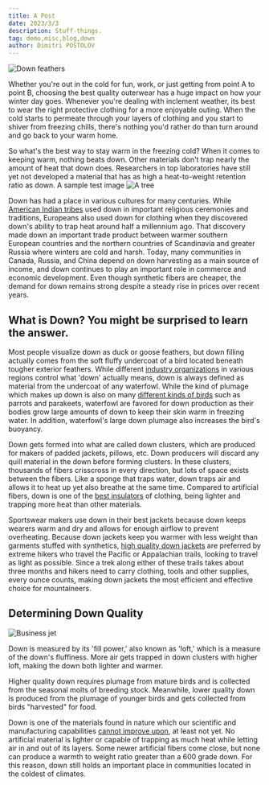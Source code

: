 ```yaml
---
title: A Post
date: 2023/3/3
description: Stuff-things.
tag: demo,misc,blog,down
author: Dimitri POSTOLOV
---
```

![Down feathers](https://applegate-paul.mo.cloudinary.net/zoom/down-feathers.jpg-2.jpeg)

Whether you're out in the cold for fun, work, or just getting from point A to point B, choosing the best quality outerwear has a huge impact on how your winter day goes. Whenever you're dealing with inclement weather, its best to wear the right protective clothing for a more enjoyable outing. When the cold starts to permeate through your layers of clothing and you start to shiver from freezing chills, there's nothing you'd rather do than turn around and go back to your warm home.

So what's the best way to stay warm in the freezing cold? When it comes to keeping warm, nothing beats down. Other materials don't trap nearly the amount of heat that down does. Researchers in top laboratories have still yet not developed a material that has as high a heat-to-weight retention ratio as down.
A sample test image ![A tree](https://applegate-paul.mo.cloudinary.net/zoom/another-tree.jpg)

Down has had a place in various cultures for many centuries. While [American Indian tribes](https://en.wikipedia.org/wiki/Down_feather) used down in important religious ceremonies and traditions, Europeans also used down for clothing when they discovered down's ability to trap heat around half a millennium ago. That discovery made down an important trade product between warmer southern European countries and the northern countries of Scandinavia and greater Russia where winters are cold and harsh. Today, many communities in Canada, Russia, and China depend on down harvesting as a main source of income, and down continues to play an important role in commerce and economic development. Even though synthetic fibers are cheaper, the demand for down remains strong despite a steady rise in prices over recent years.

## What is Down? You might be surprised to learn the answer.

Most people visualize down as duck or goose feathers, but down filling actually comes from the soft fluffy undercoat of a bird located beneath tougher exterior feathers. While different [industry organizations](http://www.idfl.com/info/articles/) in various regions control what 'down' actually means, down is always defined as material from the undercoat of any waterfowl. While the kind of plumage which makes up down is also on many [different kinds of birds](https://books.google.com/books?id=4d4DAAAAMBAJ&pg=PA68&hl=en#v=onepage&q&f=false) such as parrots and parakeets, waterfowl are favored for down production as their bodies grow large amounts of down to keep their skin warm in freezing water. In addition, waterfowl's large down plumage also increases the bird's buoyancy.

Down gets formed into what are called down clusters, which are produced for makers of padded jackets, pillows, etc. Down producers will discard any quill material in the down before forming clusters. In these clusters, thousands of fibers crisscross in every direction, but lots of space exists between the fibers. Like a sponge that traps water, down traps air and allows it to heat up yet also breathe at the same time. Compared to artificial fibers, down is one of the [best insulators](http://wonderopolis.org/wonder/how-can-down-warm-you-up/) of clothing, being lighter and trapping more heat than other materials.

Sportswear makers use down in their best jackets because down keeps wearers warm and dry and allows for enough airflow to prevent overheating. Because down jackets keep you warmer with less weight than garments stuffed with synthetics, [high quality down jackets](https://triplefatgoose.com/pages/crafting-a-better-down-jacket) are preferred by extreme hikers who travel the Pacific or Appalachian trails, looking to travel as light as possible. Since a trek along either of these trails takes about three months and hikers need to carry clothing, tools and other supplies, every ounce counts, making down jackets the most efficient and effective choice for mountaineers.

## Determining Down Quality

![Business jet](https://applegate-paul.mo.cloudinary.net/zoom/Gulfstream-G400.jpg)


Down is measured by its 'fill power,' also known as 'loft,' which is a measure of the down's fluffiness. More air gets trapped in down clusters with higher loft, making the down both lighter and warmer.

Higher quality down requires plumage from mature birds and is collected from the seasonal molts of breeding stock. Meanwhile, lower quality down is produced from the plumage of younger birds and gets collected from birds "harvested" for food.

Down is one of the materials found in nature which our scientific and manufacturing capabilities [cannot improve upon](http://sectionhiker.com/thermoball-synthetic-insulation-vs-goose-down/), at least not yet. No artificial material is lighter or capable of trapping as much heat while letting air in and out of its layers. Some newer artificial fibers come close, but none can produce a warmth to weight ratio greater than a 600 grade down. For this reason, down still holds an important place in communities located in the coldest of climates.
